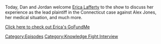 {{DEFAULTSORT:
    #_EPISODE_0806:Chatting with Erica Lafferty
}}{{Episode
    | title           = Chatting with Erica Lafferty
    | caption         = Listen to this episode on [https://knowledgefight.libsyn.com/806-chatting-with-erica-lafferty Libsyn] [https://open.spotify.com/episode/0ITgtZc6gR89UElNV5VIZH Spotify], Read the [[Transcript/806: Chatting with Erica Lafferty|Unofficial Transcript]]
    | episodeNumber   = 806
    | length          = 01:22:37
    | airDate         = May 12, 2023
    | episodeType     = [[:Category:Knowledge Fight Interview|Knowledge Fight Interview]]
    | appearance      = [[Erica Lafferty]]
    | previousEpisode = [[805: February 16, 2004]]
    | nextEpisode     = [[807: February 17, 2004]]
}}

{{Stub}}

Today, Dan and Jordan welcome [[Sandy Hook Family Members|Erica Lafferty]] to the show to discuss her experience as the lead plaintiff in the Connecticut case against Alex Jones, her medical situation, and much more.

[https://www.gofundme.com/f/help-lafferty-beat-lymphoma-survivorssurvive Click here to check out Erica's GoFundMe]

[[Category:Episodes]]
[[Category:Knowledge Fight Interview]]
